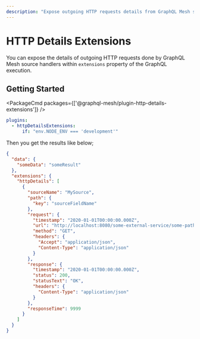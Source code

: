 ```yaml
---
description: "Expose outgoing HTTP requests details from GraphQL Mesh source handlers in extensions for better monitoring with @graphql-mesh/plugin-http-details-extensions. #GraphQL #Mesh"
---
```


# HTTP Details Extensions

You can expose the details of outgoing HTTP requests done by GraphQL Mesh source handlers within
`extensions` property of the GraphQL execution.

## Getting Started

<PackageCmd packages={['@graphql-mesh/plugin-http-details-extensions']} />

```yaml filename=".meshrc.yaml"
plugins:
  - httpDetailsExtensions:
      if: "env.NODE_ENV === 'development'"
```

Then you get the results like below;

```json
{
  "data": {
    "someData": "someResult"
  },
  "extensions": {
    "httpDetails": [
      {
        "sourceName": "MySource",
        "path": {
          "key": "sourceFieldName"
        },
        "request": {
          "timestamp": "2020-01-01T00:00:00.000Z",
          "url": "http://localhost:8080/some-external-service/some-path",
          "method": "GET",
          "headers": {
            "Accept": "application/json",
            "Content-Type": "application/json"
          }
        },
        "response": {
          "timestamp": "2020-01-01T00:00:00.000Z",
          "status": 200,
          "statusText": "OK",
          "headers": {
            "Content-Type": "application/json"
          }
        },
        "responseTime": 9999
      }
    ]
  }
}
```
